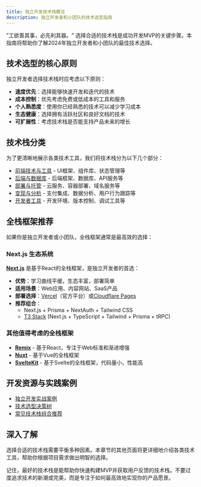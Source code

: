 ```yaml
---
title: 独立开发技术栈概览
description: 独立开发者和小团队的技术选型指南
---
```



"工欲善其事，必先利其器。" 选择合适的技术栈是成功开发MVP的关键步骤。本指南将帮助你了解2024年独立开发者和小团队的最佳技术选择。

## 技术选型的核心原则

独立开发者选择技术栈时应考虑以下原则：

- **速度优先**：选择能够快速开发和迭代的技术
- **成本控制**：优先考虑免费或低成本的工具和服务
- **个人熟悉度**：使用你已经熟悉的技术可以减少学习成本
- **生态健康**：选择拥有活跃社区和良好文档的技术
- **可扩展性**：考虑技术栈是否能支持产品未来的增长

## 技术栈分类

为了更清晰地展示各类技术工具，我们将技术栈分为以下几个部分：

- [前端技术与工具](/docs/building/frontend-tools) - UI框架、组件库、状态管理等
- [后端与数据库](/docs/building/backend-tools) - 后端框架、数据库、API服务等
- [部署与托管](/docs/building/deployment-hosting) - 云服务、容器部署、域名服务等
- [变现与分析](/docs/building/monetization-analytics) - 支付集成、数据分析、用户行为跟踪等
- [开发者工具](/docs/building/developer-tools) - 开发环境、版本控制、调试工具等

## 全栈框架推荐

如果你是独立开发者或小团队，全栈框架通常是最高效的选择：

### Next.js 生态系统

[**Next.js**](https://nextjs.org) 是基于React的全栈框架，是独立开发者的首选：

- **优势**：学习曲线平缓，生态丰富，部署简单
- **适用场景**：Web应用、内容网站、SaaS产品
- **部署选择**：[Vercel](https://vercel.com)（官方平台）或[Cloudflare Pages](https://pages.cloudflare.com)
- **推荐组合**：
  - Next.js + Prisma + NextAuth + Tailwind CSS
  - [T3 Stack](https://create.t3.gg/) (Next.js + TypeScript + Tailwind + Prisma + tRPC)

### 其他值得考虑的全栈框架

- [**Remix**](https://remix.run) - 基于React，专注于Web标准和渐进增强
- [**Nuxt**](https://nuxt.com) - 基于Vue的全栈框架
- [**SvelteKit**](https://kit.svelte.dev) - 基于Svelte的全栈框架，代码量小，性能高

## 开发资源与实践案例

- [独立开发实战案例](/docs/building/case-studies)
- [技术选型决策树](/docs/building/tech-decision-tree)
- [常见技术栈组合推荐](/docs/building/tech-combinations)

## 深入了解

选择合适的技术栈需要平衡多种因素。本章节的其他页面将更详细地介绍各类技术工具，帮助你根据项目需求做出明智的选择。

记住，最好的技术栈是能帮助你快速构建MVP并获取用户反馈的技术栈。不要过度追求技术的新潮或完美，而是专注于如何最高效地实现你的产品愿景。

